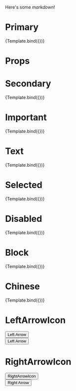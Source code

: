 
<Meta title="General/Button" component={Button} />

Here's some _markdown_!


# Primary

<Preview>
  <Story
    name="Primary"
    args={{
      variant: "primary",
      children: "Primary Button",
    }}
  >
    {Template.bind({})}
  </Story>
</Preview>

# Props

<Props of={Button} />

# Secondary

<Preview>
  <Story
    name="Secondary"
    args={{
      variant: "secondary",
      children: "Secondary Button",
    }}
  >
    {Template.bind({})}
  </Story>
</Preview>

# Important

<Preview>
  <Story
    name="Important"
    args={{
      variant: "important",
      children: "Important Button",
    }}
  >
    {Template.bind({})}
  </Story>
</Preview>

# Text

<Preview>
  <Story
    name="Text"
    args={{
      variant: "text",
      children: "Text Button",
    }}
  >
    {Template.bind({})}
  </Story>
</Preview>

# Selected

<Preview>
  <Story
    name="Selected"
    args={{
      selected: true,
      children: "Selected Button",
    }}
  >
    {Template.bind({})}
  </Story>
</Preview>

# Disabled

<Preview>
  <Story
    name="Disabled"
    args={{
      disabled: true,
      children: "Disabled Button",
    }}
  >
    {Template.bind({})}
  </Story>
</Preview>

# Block

<Preview>
  <Story
    name="Block"
    args={{
      block: true,
      children: "Block button",
    }}
  >
    {Template.bind({})}
  </Story>
</Preview>

# Chinese

<Preview>
  <Story
    name="Chinese"
    args={{
      children: "按鈕",
    }}
  >
    {Template.bind({})}
  </Story>
</Preview>

# LeftArrowIcon

<Preview>
  <div style={{ marginBottom: "10px" }}>
    <Button>Left Arrow</Button>
  </div>
  <div>
    <Button>
      <Icon.Arrow />
      Left Arrow
    </Button>
  </div>
</Preview>


# RightArrowIcon

<Preview>
  <div style={{ marginBottom: "10px" }}>
    <Button>RightArrowIcon</Button>
  </div>
  <div>
    <Button>
      Right Arrow
      <Icon.Arrow />
    </Button>
  </div>
</Preview>
